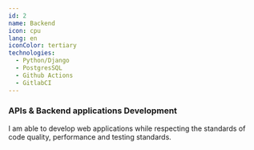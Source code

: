 ```yaml
---
id: 2
name: Backend
icon: cpu
lang: en
iconColor: tertiary
technologies:
  - Python/Django
  - PostgresSQL
  - Github Actions
  - GitlabCI
---
```


### APIs & Backend applications Development

I am able to develop web applications while respecting the standards of code quality, performance and testing standards.
